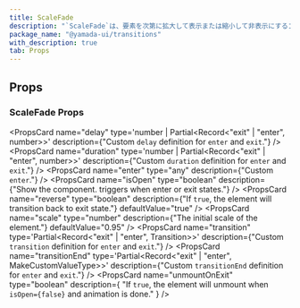 ```yaml
---
title: ScaleFade
description: "`ScaleFade`は、要素を次第に拡大して表示または縮小して非表示にするコンポーネントです。"
package_name: "@yamada-ui/transitions"
with_description: true
tab: Props
---
```


## Props

### ScaleFade Props

<PropsCard
  name="delay"
  type='number | Partial<Record<"exit" | "enter", number>>'
  description={"Custom `delay` definition for `enter` and `exit`."}
/>
<PropsCard
  name="duration"
  type='number | Partial<Record<"exit" | "enter", number>>'
  description={"Custom `duration` definition for `enter` and `exit`."}
/>
<PropsCard name="enter" type="any" description={"Custom `enter`."} />
<PropsCard
  name="isOpen"
  type="boolean"
  description={"Show the component. triggers when enter or exit states."}
/>
<PropsCard
  name="reverse"
  type="boolean"
  description={"If `true`, the element will transition back to exit state."}
  defaultValue="true"
/>
<PropsCard
  name="scale"
  type="number"
  description={"The initial scale of the element."}
  defaultValue="0.95"
/>
<PropsCard
  name="transition"
  type='Partial<Record<"exit" | "enter", Transition>>'
  description={"Custom `transition` definition for `enter` and `exit`."}
/>
<PropsCard
  name="transitionEnd"
  type='Partial<Record<"exit" | "enter", MakeCustomValueType<TargetProperties>>>'
  description={"Custom `transitionEnd` definition for `enter` and `exit`."}
/>
<PropsCard
  name="unmountOnExit"
  type="boolean"
  description={
    "If `true`, the element will unmount when `isOpen={false}` and animation is done."
  }
/>
